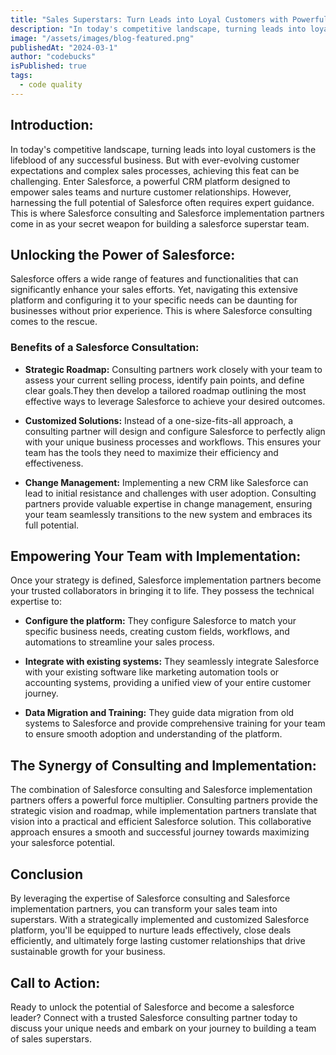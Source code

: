 ```yaml
---
title: "Sales Superstars: Turn Leads into Loyal Customers with Powerful Salesforce Strategies"
description: "In today's competitive landscape, turning leads into loyal customers is the lifeblood of any successful business. But with ever-evolving customer expectations and complex sales processes, achieving this feat can be challenging. Enter Salesforce, a powerful CRM platform designed to empower sales teams and nurture customer relationships. However, harnessing the full potential of Salesforce often requires expert guidance. This is where Salesforce consulting and Salesforce implementation partners come in as your secret weapon for building a salesforce superstar team."
image: "/assets/images/blog-featured.png"
publishedAt: "2024-03-1"
author: "codebucks"
isPublished: true
tags:
  - code quality
---
```


## Introduction:

In today's competitive landscape, turning leads into loyal customers is the lifeblood of any successful business. But with ever-evolving customer expectations and complex sales processes, achieving this feat can be challenging. Enter Salesforce, a powerful CRM platform designed to empower sales teams and nurture customer relationships. However, harnessing the full potential of Salesforce often requires expert guidance. This is where Salesforce consulting and Salesforce implementation partners come in as your secret weapon for building a salesforce superstar team.

## Unlocking the Power of Salesforce:

Salesforce offers a wide range of features and functionalities that can significantly enhance your sales efforts. Yet, navigating this extensive platform and configuring it to your specific needs can be daunting for businesses without prior experience. This is where Salesforce consulting comes to the rescue.

### Benefits of a Salesforce Consultation:

- **Strategic Roadmap:** Consulting partners work closely with your team to assess your current selling process, identify pain points, and define clear goals.They then develop a tailored roadmap outlining the most effective ways to leverage Salesforce to achieve your desired outcomes.

- **Customized Solutions:** Instead of a one-size-fits-all approach, a consulting partner will design and configure Salesforce to perfectly align with your unique business processes and workflows. This ensures your team has the tools they need to maximize their efficiency and effectiveness.

- **Change Management:** Implementing a new CRM like Salesforce can lead to initial resistance and challenges with user adoption. Consulting partners provide valuable expertise in change management, ensuring your team seamlessly transitions to the new system and embraces its full potential.

## Empowering Your Team with Implementation:

Once your strategy is defined, Salesforce implementation partners become your trusted collaborators in bringing it to life. They possess the technical expertise to:

- **Configure the platform:** They configure Salesforce to match your specific business needs, creating custom fields, workflows, and automations to streamline your sales process.

- **Integrate with existing systems:** They seamlessly integrate Salesforce with your existing software like marketing automation tools or accounting systems, providing a unified view of your entire customer journey.

- **Data Migration and Training:** They guide data migration from old systems to Salesforce and provide comprehensive training for your team to ensure smooth adoption and understanding of the platform.

## The Synergy of Consulting and Implementation:

The combination of Salesforce consulting and Salesforce implementation partners offers a powerful force multiplier. Consulting partners provide the strategic vision and roadmap, while implementation partners translate that vision into a practical and efficient Salesforce solution. This collaborative approach ensures a smooth and successful journey towards maximizing your salesforce potential.

## Conclusion

By leveraging the expertise of Salesforce consulting and Salesforce implementation partners, you can transform your sales team into superstars. With a strategically implemented and customized Salesforce platform, you'll be equipped to nurture leads effectively, close deals efficiently, and ultimately forge lasting customer relationships that drive sustainable growth for your business.

## Call to Action:

Ready to unlock the potential of Salesforce and become a salesforce leader? Connect with a trusted Salesforce consulting partner today to discuss your unique needs and embark on your journey to building a team of sales superstars.
